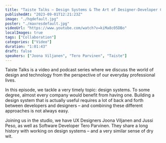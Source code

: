 ```yaml
---
title: "Taiste Talks – Design Systems & The Art of Designer-Developer Collaboration"
publishedAt: "2023-09-01T12:21:23Z"
image: "./hqdefault.jpg"
poster: "./maxresdefault.jpg"
videoUrl: "https://www.youtube.com/watch?v=kiMa8c05DBo"
localImages: true
tags: ["Collaboration"]
categories: ["Video"]
duration: "1:01:43"
draft: false
speakers: ["Joona Viljanen", "Tero Parvinen", "Taiste"]
---
```


Taiste Talks is a video and podcast series where we discuss the world of design and technology from the perspective of our everyday professional lives.

In this episode, we tackle a very timely topic: design systems. To some degree, almost every company would benefit from having one. Building a design system that is actually useful requires a lot of back and forth between developers and designers – and combining these different approaches is not always easy.

Joining us in the studio, we have UX Designers Joona Viljanen and Jussi Peso, as well as Software Developer Tero Parvinen. They share a long history with working on design systems – and a very similar sense of dry wit.
